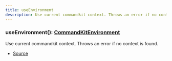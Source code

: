 ```yaml
---
title: useEnvironment
description: Use current commandkit context. Throws an error if no context is found.
---
```



### useEnvironment(): [CommandKitEnvironment](/docs/api-reference/classes/CommandKitEnvironment)

Use current commandkit context. Throws an error if no context is found.



- [Source](https://github.com/underctrl-io/commandkit/blob/83ef44f10b86e30835e8636786e5222cac412af9/packages/commandkit/src/context/async-context.ts#L108)